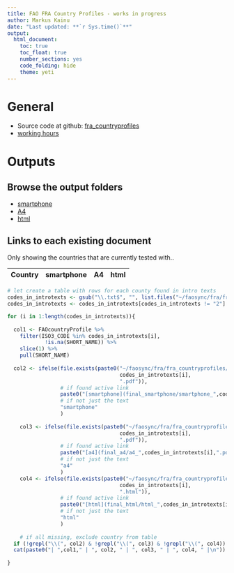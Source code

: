 ```yaml
---
title: FAO FRA Country Profiles - works in progress
author: Markus Kainu
date: "Last updated: **`r Sys.time()`**"
output: 
  html_document: 
    toc: true
    toc_float: true
    number_sections: yes
    code_folding: hide
    theme: yeti
---
```


# General

- Source code at github:  [fra_countryprofiles](https://github.com/muuankarski/fra_countryprofiles/)
- [working hours](http://software.markuskainu.fi/fao/fra_hours/index.html)

# Outputs

## Browse the output folders

- [smartphone](final_smartphone/)
- [A4](final_A4/)
- [html](final_html/)

## Links to each existing document 

Only showing the countries that are currently tested with..

| Country | smartphone | A4 | html |
| ------  | --------   | --- | ---- |
```r
# let create a table with rows for each county found in intro texts
codes_in_introtexts <- gsub("\\.txt$", "", list.files("~/faosync/fra/fra_countryprofiles/input/data/intro_texts/", ".txt"))
codes_in_introtexts <- codes_in_introtexts[codes_in_introtexts != "2"]

for (i in 1:length(codes_in_introtexts)){
  
  col1 <- FAOcountryProfile %>% 
    filter(ISO3_CODE %in% codes_in_introtexts[i],
            !is.na(SHORT_NAME)) %>% 
    slice(1) %>% 
    pull(SHORT_NAME)
  
  col2 <- ifelse(file.exists(paste0("~/faosync/fra/fra_countryprofiles/output/final_smartphone/smartphone_",
                                    codes_in_introtexts[i],
                                    ".pdf")),
                 # if found active link
                 paste0("[smartphone](final_smartphone/smartphone_",codes_in_introtexts[i],".pdf)"),
                 # if not just the text
                 "smartphone"
                 )
  
    col3 <- ifelse(file.exists(paste0("~/faosync/fra/fra_countryprofiles/output/final_a4/a4_",
                                    codes_in_introtexts[i],
                                    ".pdf")),
                 # if found active link
                 paste0("[a4](final_a4/a4_",codes_in_introtexts[i],".pdf)"),
                 # if not just the text
                 "a4"
                 )
    col4 <- ifelse(file.exists(paste0("~/faosync/fra/fra_countryprofiles/output/final_html/html_",
                                    codes_in_introtexts[i],
                                    ".html")),
                 # if found active link
                 paste0("[html](final_html/html_",codes_in_introtexts[i],".html)"),
                 # if not just the text
                 "html"
                 )
    
    # if all missing, exclude country from table
  if (!grepl("\\(", col2) & !grepl("\\(", col3) & !grepl("\\(", col4)) next()
  cat(paste0("| ",col1," | ", col2, " | ", col3, " | ", col4, " |\n"))
  
}


```


